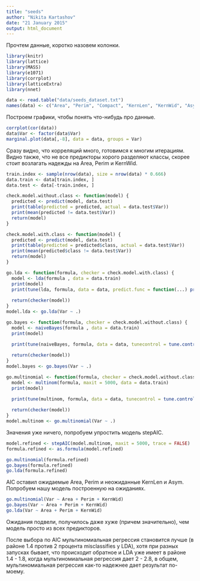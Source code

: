 ```yaml
---
title: "seeds"
author: "Nikita Kartashov"
date: "21 January 2015"
output: html_document
---
```


Прочтем данные, коротко назовем колонки.

```r
library(knitr)
library(lattice)
library(MASS)
library(e1071)
library(corrplot)
library(latticeExtra)
library(nnet)

data <- read.table("data/seeds_dataset.txt")
names(data) <- c("Area", "Perim", "Compact", "KernLen", "KernWid", "Asym", "GrvLen", "Var")
```

Построем графики, чтобы понять что-нибудь про данные.

```r
corrplot(cor(data))
data$Var <- factor(data$Var)
marginal.plot(data[,-8], data = data, groups = Var)
```

Сразу видно, что корреляций много, готовимся к многим итерациям. Видно также, что не все предикторы хорого разделяют классы, скорее стоит возлагать надежды на Area, Perim и KernWid.

```r
train.index <- sample(nrow(data), size = nrow(data) * 0.666)
data.train <- data[train.index, ]
data.test <- data[-train.index, ]
```

```r
check.model.without.class <- function(model) {
  predicted <- predict(model, data.test)
  print(table(predicted = predicted, actual = data.test$Var))
  print(mean(predicted != data.test$Var))
  return(model)
}
```

```r
check.model.with.class <- function(model) {
  predicted <- predict(model, data.test)
  print(table(predicted = predicted$class, actual = data.test$Var))
  print(mean(predicted$class != data.test$Var))
  return(model)
}
```

```r
go.lda <- function(formula, checker = check.model.with.class) {
  model <- lda(formula , data = data.train)
  print(model)
  print(tune(lda, formula, data = data, predict.func = function(...) predict(...)$class, tunecontrol = tune.control(cross = nrow(data))))
  
  return(checker(model))
}
model.lda <- go.lda(Var ~ .)
```

```r
go.bayes <- function(formula, checker = check.model.without.class) {
  model <- naiveBayes(formula , data = data.train)
  print(model)

  print(tune(naiveBayes, formula, data = data, tunecontrol = tune.control(cross = nrow(data))))
  
  return(checker(model))
}
model.bayes <- go.bayes(Var ~ .)
```

```r
go.multinomial <- function(formula, checker = check.model.without.class) {
  model <- multinom(formula, maxit = 5000, data = data.train)
  print(model)

  print(tune(multinom, formula, data = data, tunecontrol = tune.control(cross = nrow(data))))
  
  return(checker(model))
}
model.multinom <- go.multinomial(Var ~ .)
```

Значения уже ничего, попробуем упростить модель stepAIC.

```r

model.refined <- stepAIC(model.multinom, maxit = 5000, trace = FALSE)
formula.refined <- as.formula(model.refined)

go.multinomial(formula.refined)
go.bayes(formula.refined)
go.lda(formula.refined)
```

AIC оставил ожидаемые Area, Perim и неожиданные KernLen и Asym. Попробуем нашу модель построенную на ожиданиях.

```r
go.multinomial(Var ~ Area + Perim + KernWid)
go.bayes(Var ~ Area + Perim + KernWid)
go.lda(Var ~ Area + Perim + KernWid)
```

Ожидания подвели, получилось даже хуже (причем значительно), чем модель просто из всех предикторов.

После выбора по AIC мультиномиальная регрессия становится лучше (в районе 1.4 против 2 процента misclassifies у LDA), хотя при разных запусках бывает, что происходит обратное и LDA уже имеет в районе 1.4 - 1.8, когда мультиномиальная регрессия дает 2 - 2.8, в общем, мультиномиальная регрессия как-то надежнее дает результат по-моему.